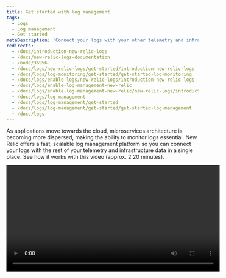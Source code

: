 ```yaml
---
title: Get started with log management
tags:
  - Logs
  - Log management
  - Get started
metaDescription: 'Connect your logs with your other telemetry and infrastructure data with the log management capabilities in New Relic.'
redirects:
  - /docs/introduction-new-relic-logs
  - /docs/new-relic-logs-documentation
  - /node/36956
  - /docs/logs/new-relic-logs/get-started/introduction-new-relic-logs
  - /docs/logs/log-monitoring/get-started/get-started-log-monitoring
  - /docs/logs/enable-logs/new-relic-logs/introduction-new-relic-logs
  - /docs/logs/enable-log-management-new-relic
  - /docs/logs/enable-log-management-new-relic/new-relic-logs/introduction-log-monitoring
  - /docs/logs/log-management
  - /docs/logs/log-management/get-started
  - /docs/logs/log-management/get-started/get-started-log-management
  - /docs/logs
---
```


As applications move towards the cloud, microservices architecture is becoming more dispersed, making the ability to monitor logs essential. New Relic offers a fast, scalable log management platform so you can connect your logs with the rest of your telemetry and infrastructure data in a single place. See how it works with this video (approx. 2:20 minutes).

<Video id="61mn1WFVmoM" type="youtube" width="560px" />

Our log management solution provides deeper visibility into application and infrastructure performance data (events and errors) to reduce mean-time-to-resolve (MTTR) and quickly troubleshoot production incidents.

## Find problems faster, reduce context switching [#logs-definition]

Log management provides a way to connect your log data with the rest of your application and infrastructure data. You can get to the root cause of problems quickly, without losing context switching between tools.

Log management features include:

* Instantly search through your logs.
* Visualize your log data directly from the Logs UI.
* Use logging data to create custom charts, dashboards, and alerts.
* Troubleshoot performance issues without switching between tools.
* Visualize everything in a single place.

## Requirements [#requirements]

Access to log management capabilities is restricted by user type. For more details, see [user type capabilities](/docs/accounts/accounts-billing/new-relic-one-user-management/user-type#user-type-capabilities). 

For users on our [New Relic One user model](/docs/accounts/original-accounts-billing/original-users-roles/overview-user-models), some log functionality is governed by several [log-related capabilities](/docs/accounts/accounts-billing/new-relic-one-user-management/user-management-concepts/#capabilities).  

## Bring in your logging data [#integrate-logs]

To forward your log data to New Relic, you can:

* Use our infrastructure monitoring agent as a lightweight data collector, without having to install additional software.
* Select from a wide range of log forwarding plugins, including Amazon, Microsoft, Fluentd, Fluent Bit, Kubernetes, Logstash, and more.
* Use our OpenTelemetry solutions.
* Send your log data by using the Log API or TCP endpoint.

Once log management is enabled, you can also connect your logs with your APM agent, Kubernetes clusters, or distributed tracing to get additional contextual logging data with our logs in context extensions.

## View your logging data in New Relic [#find-data]

You can explore your logging data in the UI or by API:

* Logs UI at [one.newrelic.com](https://one.newrelic.com)
* Logs UI for EU region data center if applicable: [one.eu.newrelic.com](https://one.eu.newrelic.com)

You can also query the `Log` data type. For example, use NRQL to run:

```
SELECT * FROM Log
```

You can also use NerdGraph, our GraphQL-format API, to request the exact data you need.

## What's next [#what-next]

Ready to get started with our log management solutions?

1. If you don't have one already, [create a New Relic account](https://newrelic.com/signup). It's free, forever.
2. Enable log management by [forwarding your logs](/docs/logs/forward-logs/enable-log-management-new-relic/) to New Relic. **Recommendation:** Use our [infrastructure agent](/docs/logs/forward-logs/forward-your-logs-using-infrastructure-agent/) as your log forwarder, so you can get logs in context of your platform and services directly in our UI.
3. For apps monitored by a New Relic APM agent, configure [logs in context](/docs/logs/logs-context/configure-logs-context-apm-agents/).
4. Explore the logging data across your platform with our [Logs UI](/docs/logs/ui-data/use-logs-ui/), where you can add alerts, query your data, and create dashboards.
